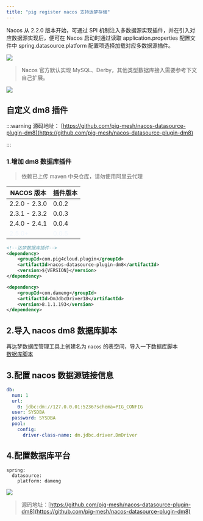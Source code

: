 ```yaml
---
title: "pig register nacos 支持达梦存储"
---
```


Nacos 从 2.2.0 版本开始，可通过 SPI 机制注入多数据源实现插件，并在引入对应数据源实现后，便可在 Nacos 启动时通过读取 application.properties 配置文件中 spring.datasource.platform 配置项选择加载对应多数据源插件。



![](https://minio.pigx.vip/oss/202212/1671179590.jpg)



> Nacos 官方默认实现 MySQL、Derby，其他类型数据库接入需要参考下文自己扩展。
>



![](https://minio.pigx.vip/oss/202212/1671180565.png)



## 自定义 dm8 插件
:::warning
源码地址： [https://github.com/pig-mesh/nacos-datasource-plugin-dm8](https://github.com/pig-mesh/nacos-datasource-plugin-dm8)

:::

### 1.增加 dm8 数据库插件


> 依赖已上传 maven 中央仓库，请勿使用阿里云代理
>

| NACOS 版本 | 插件版本 |
| --- | --- |
| 2.2.0 - 2.3.0 | 0.0.2 |
| 2.3.1 - 2.3.2 | 0.0.3 |
| 2.4.0 - 2.4.1 | 0.0.4 |
| <font style="color:rgb(240, 246, 252);">2.5.0+</font> | <font style="color:rgb(240, 246, 252);">0.0.5</font> |




```xml
<!--达梦数据库插件-->
<dependency>
    <groupId>com.pig4cloud.plugin</groupId>
    <artifactId>nacos-datasource-plugin-dm8</artifactId>
    <version>${VERSION}</version>
</dependency>

<dependency>
    <groupId>com.dameng</groupId>
    <artifactId>DmJdbcDriver18</artifactId>
    <version>8.1.1.193</version>
</dependency>
```



## 2.导入 nacos dm8 数据库脚本


再达梦数据库管理工具上创建名为 `nacos` 的表空间，导入一下数据库脚本  
[数据库脚本](./sql/nacos.sql)



## 3.配置 nacos 数据源链接信息


```yaml
db:
  num: 1
  url:
    0: jdbc:dm://127.0.0.01:5236?schema=PIG_CONFIG
  user: SYSDBA
  password: SYSDBA
  pool:
    config:
      driver-class-name: dm.jdbc.driver.DmDriver
```



## 4.配置数据库平台


```plain
spring:
  datasource:
    platform: dameng
```



![](https://minio.pigx.vip/oss/202212/1671184577.png)



> 源码地址：[https://github.com/pig-mesh/nacos-datasource-plugin-dm8](https://github.com/pig-mesh/nacos-datasource-plugin-dm8)
>

